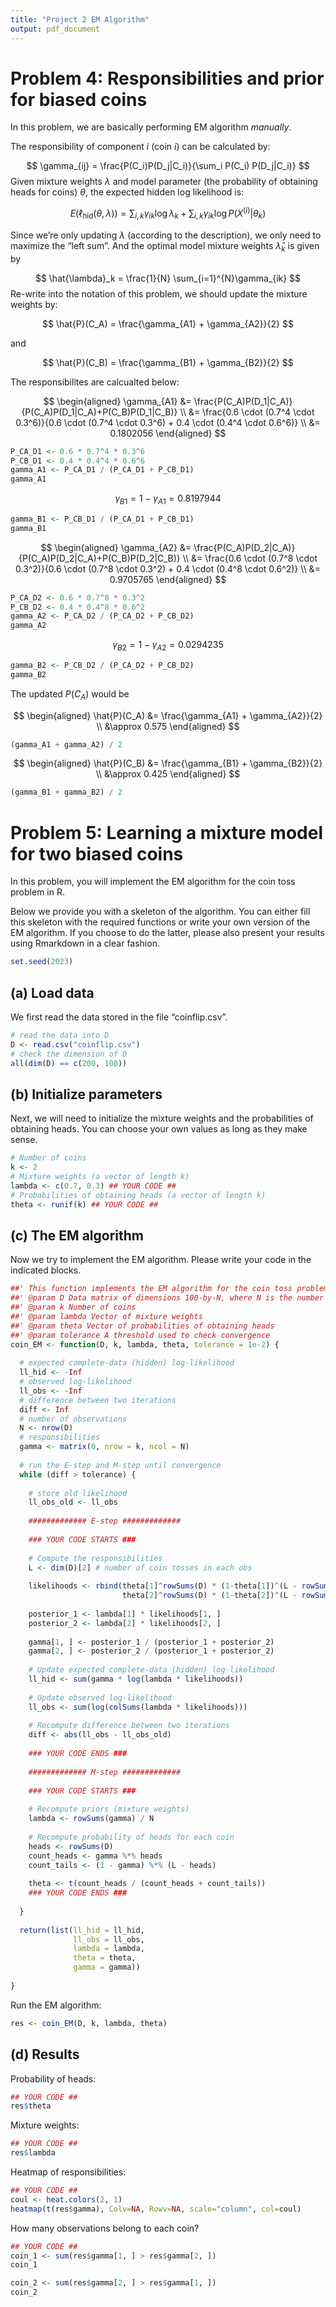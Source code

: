 ```yaml
---
title: "Project 2 EM Algorithm"
output: pdf_document
---
```


# Problem 4: Responsibilities and prior for biased coins

In this problem, we are basically performing EM algorithm 
_manually_.

The responsibility of component $i$ (coin $i$) can be calculated by:

$$
\gamma_{ij} = \frac{P(C_i)P(D_j|C_i)}{\sum_i P(C_i) P(D_j|C_i)}
$$
Given mixture weights $\lambda$ and model parameter (the probability of obtaining heads for coins) $\theta$, the expected hidden log likelihood is:

$$
E(\ell_{\text{hid}}(\theta, \lambda)) = 
\sum_{i,k}\gamma_{ik} \log\lambda_k + 
\sum_{i,k}\gamma_{ik} \log P(X^{(i)}|\theta_k)
$$

Since we're only updating $\lambda$ (according to the description), we only need to maximize the "left sum". And the optimal model mixture weights $\hat{\lambda}_k$ is given by

$$
\hat{\lambda}_k = \frac{1}{N} \sum_{i=1}^{N}\gamma_{ik}
$$
Re-write into the notation of this problem, we should update the mixture weights by:

$$
\hat{P}(C_A) = \frac{\gamma_{A1} + \gamma_{A2}}{2}
$$

and 

$$
\hat{P}(C_B) = \frac{\gamma_{B1} + \gamma_{B2}}{2}
$$

The responsibilites are calcualted below:

$$
\begin{aligned}
\gamma_{A1} &= \frac{P(C_A)P(D_1|C_A)}{P(C_A)P(D_1|C_A)+P(C_B)P(D_1|C_B)} \\
&= \frac{0.6 \cdot (0.7^4 \cdot 0.3^6)}{0.6 \cdot (0.7^4 \cdot 0.3^6) + 0.4 \cdot (0.4^4 \cdot 0.6^6)} \\
&= 0.1802056
\end{aligned}
$$

```r
P_CA_D1 <- 0.6 * 0.7^4 * 0.3^6
P_CB_D1 <- 0.4 * 0.4^4 * 0.6^6
gamma_A1 <- P_CA_D1 / (P_CA_D1 + P_CB_D1)
gamma_A1
```
$$
\gamma_{B1} = 1 - \gamma_{A1} = 0.8197944
$$

```r
gamma_B1 <- P_CB_D1 / (P_CA_D1 + P_CB_D1)
gamma_B1
```

$$
\begin{aligned}
\gamma_{A2} &= \frac{P(C_A)P(D_2|C_A)}{P(C_A)P(D_2|C_A)+P(C_B)P(D_2|C_B)} \\
&= \frac{0.6 \cdot (0.7^8 \cdot 0.3^2)}{0.6 \cdot (0.7^8 \cdot 0.3^2) + 0.4 \cdot (0.4^8 \cdot 0.6^2)} \\
&= 0.9705765
\end{aligned}
$$

```r
P_CA_D2 <- 0.6 * 0.7^8 * 0.3^2
P_CB_D2 <- 0.4 * 0.4^8 * 0.6^2
gamma_A2 <- P_CA_D2 / (P_CA_D2 + P_CB_D2)
gamma_A2
```

$$
\gamma_{B2} = 1 - \gamma_{A2} = 0.0294235
$$

```r
gamma_B2 <- P_CB_D2 / (P_CA_D2 + P_CB_D2)
gamma_B2
```

The updated $P(C_A)$ would be

$$
\begin{aligned}
\hat{P}(C_A) &= \frac{\gamma_{A1} + \gamma_{A2}}{2} \\
&\approx 0.575
\end{aligned}
$$

```r
(gamma_A1 + gamma_A2) / 2
```

$$
\begin{aligned}
\hat{P}(C_B) &= \frac{\gamma_{B1} + \gamma_{B2}}{2} \\
&\approx 0.425
\end{aligned}
$$


```r
(gamma_B1 + gamma_B2) / 2
```

# Problem 5: Learning a mixture model for two biased coins

In this problem, you will implement the EM algorithm for the coin toss problem in R.

Below we provide you with a skeleton of the algorithm. You can either fill this skeleton with the required functions or write your own version of the EM algorithm. If you choose to do the latter, please also present your results using Rmarkdown in a clear fashion.

```r
set.seed(2023)
```

## (a) Load data

We first read the data stored in the file "coinflip.csv". 

```r
# read the data into D
D <- read.csv("coinflip.csv")
# check the dimension of D
all(dim(D) == c(200, 100))
```

## (b) Initialize parameters

Next, we will need to initialize the mixture weights and the probabilities of obtaining heads. You can choose your own values as long as they make sense.

```r
# Number of coins
k <- 2
# Mixture weights (a vector of length k)
lambda <- c(0.7, 0.3) ## YOUR CODE ##
# Probabilities of obtaining heads (a vector of length k)
theta <- runif(k) ## YOUR CODE ##
```

## (c) The EM algorithm

Now we try to implement the EM algorithm. Please write your code in the indicated blocks.

```r
##' This function implements the EM algorithm for the coin toss problem
##' @param D Data matrix of dimensions 100-by-N, where N is the number of observations
##' @param k Number of coins
##' @param lambda Vector of mixture weights
##' @param theta Vector of probabilities of obtaining heads
##' @param tolerance A threshold used to check convergence
coin_EM <- function(D, k, lambda, theta, tolerance = 1e-2) {
  
  # expected complete-data (hidden) log-likelihood
  ll_hid <- -Inf
  # observed log-likelihood
  ll_obs <- -Inf
  # difference between two iterations
  diff <- Inf
  # number of observations
  N <- nrow(D)
  # responsibilities
  gamma <- matrix(0, nrow = k, ncol = N)
  
  # run the E-step and M-step until convergence 
  while (diff > tolerance) {
    
    # store old likelihood
    ll_obs_old <- ll_obs
    
    ############# E-step #############
    
    ### YOUR CODE STARTS ###
    
    # Compute the responsibilities
    L <- dim(D)[2] # number of coin tosses in each obs
    
    likelihoods <- rbind(theta[1]^rowSums(D) * (1-theta[1])^(L - rowSums(D)),
                         theta[2]^rowSums(D) * (1-theta[2])^(L - rowSums(D)))
    
    posterior_1 <- lambda[1] * likelihoods[1, ]
    posterior_2 <- lambda[2] * likelihoods[2, ]
    
    gamma[1, ] <- posterior_1 / (posterior_1 + posterior_2)
    gamma[2, ] <- posterior_2 / (posterior_1 + posterior_2)
    
    # Update expected complete-data (hidden) log-likelihood
    ll_hid <- sum(gamma * log(lambda * likelihoods)) 
    
    # Update observed log-likelihood
    ll_obs <- sum(log(colSums(lambda * likelihoods)))
    
    # Recompute difference between two iterations
    diff <- abs(ll_obs - ll_obs_old)
    
    ### YOUR CODE ENDS ###
    
    ############# M-step #############
    
    ### YOUR CODE STARTS ###
    
    # Recompute priors (mixture weights)
    lambda <- rowSums(gamma) / N
    
    # Recompute probability of heads for each coin
    heads <- rowSums(D)
    count_heads <- gamma %*% heads
    count_tails <- (1 - gamma) %*% (L - heads)
    
    theta <- t(count_heads / (count_heads + count_tails))
    ### YOUR CODE ENDS ###
    
  }
  
  return(list(ll_hid = ll_hid, 
              ll_obs = ll_obs, 
              lambda = lambda, 
              theta = theta,
              gamma = gamma))
  
}
```

Run the EM algorithm:

```r
res <- coin_EM(D, k, lambda, theta)
```


## (d) Results

Probability of heads:

```r
## YOUR CODE ##
res$theta
```

Mixture weights:

```r
## YOUR CODE ##
res$lambda
```

Heatmap of responsibilities:

```r
## YOUR CODE ##
coul <- heat.colors(2, 1)
heatmap(t(res$gamma), Colv=NA, Rowv=NA, scale="column", col=coul)
```

How many observations belong to each coin?

```r
## YOUR CODE ##
coin_1 <- sum(res$gamma[1, ] > res$gamma[2, ])
coin_1
```

```r
coin_2 <- sum(res$gamma[2, ] > res$gamma[1, ])
coin_2
```

